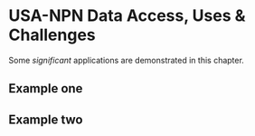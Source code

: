 # USA-NPN Data Access, Uses & Challenges

Some _significant_ applications are demonstrated in this chapter.

## Example one

## Example two
